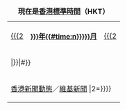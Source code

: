 {| class="infobox" width="250" style="text-align: center; background-color: #f5faff; border:2px solid #cedff2;"
|+ '''現在是[[香港標準時間|香港標準時間]]（HKT）'''<br/>
{{purge|{{UTCwithYear|+8}} {{CURRENTDAYNAME}}}}
|- style="background-color: #cedff2"
| style="padding-top: 5px; padding-bottom: 5px; vertical-align:middle" | [[{{#time:_Y年n月|{{{2]]
| style="padding-top: 5px; padding-bottom: 5px" | '''[[{{{1|{{CURRENTYEAR}}}}}年]][[{{{2|{{#time:n}}}}}月]]'''
| style="padding-top: 5px; padding-bottom: 5px; vertical-align:middle" | [[{{#time:_Y年n月|{{{2]]
|-
| colspan=3 |{{CalendarMonth|{{{1|{{CURRENTYEAR}}}}}|{{{2|{{#time:n}}}}}|#}}
|- style="background-color: #cedff2"
| colspan=3 |[[Portal:香港新聞動態|香港新聞動態]]／[[n:Category:香港|維基新聞]]
{{MonthInNews/Footer|1={{{1|{{CURRENTYEAR}}}}}|2={{{2|{{#time:n}}}}}}}
|}
